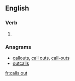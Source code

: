 ==English==

===Verb===
{{head|en|verb form}}

# {{en-third-person singular of|call out}}

===Anagrams===
* [[callouts#English|callouts]], [[call outs#English|call outs]], [[call-outs#English|call-outs]]
* [[outcalls#English|outcalls]]

[[fr:calls out]]